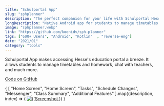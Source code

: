 ```yaml
---
title: "Schulportal App"
slug: "sphplanner"
description: "The perfect companion for your life with Schulportal Hessen."
longDescription: "Native Android app for students to manage timetables and homework, chat with teachers, and much more."
image: "sphplanner.webp"
link: "https://github.com/koenidv/sph-planner"
tags: ["600+ Users", "Android", "Kotlin"  , "reverse-eng"]
date: "2021/01"
category: "tools"
---
```

<p>
  Schulportal App makes accessing Hesse's education portal a breeze. It allows students to
  manage timetables and homework, chat with teachers, and much more.
</p>
<div class="pt-4 pb-2 flex gap-2 flex-wrap">
  <div class="group">
    <a
      href="https://github.com/koenidv/sph-planner"
      target="_blank"
      class="inline-block elevated-card-hoverable elevated-1 h-8 w-fit">
      <div
        class="border-l-4 border-t-4 border-r-2 border-b-2 border-black h-full w-full flex items-center justify-center px-12">
        <p class="group-hover:underline underline-offset-[0.3rem] decoration-[0.125rem]">
          Code on GitHub
        </p>
      </div>
    </a>
  </div>
</div>
<div class="imagecarousel flex flex-row gap-2 overflow-x-scroll rounded">
  {
    [
      "Home Screen",
      "Home Screen",
      "Tasks",
      "Schedule Changes",
      "Messenger",
      "Class Summary",
      "Additional Features"
    ].map((description, index) => (
      <a
        target="_blank"
        class="transition-all duration-200 hover:saturate-100 lg:saturate-0"
        href={`/images/sphplanner/${index + 1}.png`}>
        <img
          class="max-h-[40vh] min-w-[7.5rem] rounded"
          src={`/images/sphplanner/${index + 1}.png`}
          loading="lazy"
          alt={`Screenshot from Schulportal App; ${description}`}
        />
      </a>
    ))
  }
</div>